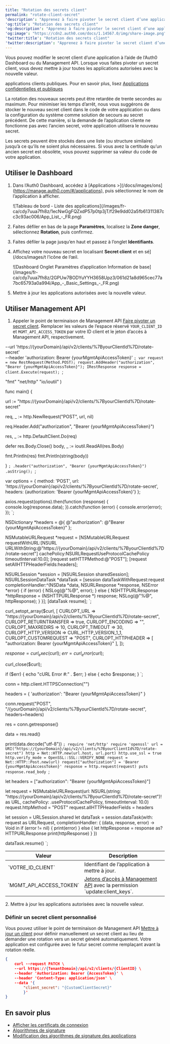 ```yaml
---
title: "Rotation des secrets client"
permalink: "rotate-client-secret"
'description': "Apprenez à faire pivoter le secret client d’une application à l’aide de l’Auth0 Dashboard ou du Management API."
'og:title': "Rotation des secrets client"
'og:description': "Apprenez à faire pivoter le secret client d’une application à l’aide de l’Auth0 Dashboard ou du Management API."
'og:image': "https://cdn2.auth0.com/docs/1.14567.0/img/share-image.png"
'twitter:title': "Rotation des secrets client"
'twitter:description': "Apprenez à faire pivoter le secret client d’une application à l’aide de l’Auth0 Dashboard ou du Management API."
---
```



Vous pouvez modifier le secret client d’une application à l’aide de l’<Tooltip href="/docs/docs/fr-ca/glossary?term=auth0-dashboard" tip="Auth0 Dashboard
Principal produit d’Auth0 pour configurer vos services." cta="Voir le glossaire">Auth0 Dashboard</Tooltip> ou du <Tooltip href="/docs/docs/fr-ca/glossary?term=management-api" tip="Management API
Un produit permettant aux clients d’effectuer des tâches administratives." cta="Voir le glossaire">Management API</Tooltip>. Lorsque vous faites pivoter un secret client, vous devez mettre à jour toutes les applications autorisées avec la nouvelle valeur.

<Callout icon="file-lines" color="#0EA5E9" iconType="regular">

applications clients publiques. Pour en savoir plus, lisez [Applications confidentielles et publiques](/docs/fr-ca/get-started/applications/confidential-and-public-applications)

</Callout>

<Warning>

La rotation des nouveaux secrets peut être retardée de trente secondes au maximum. Pour minimiser les temps d’arrêt, nous vous suggérons de stocker le nouveau secret client dans le code de votre application ou dans la configuration du système comme solution de secours au secret précédent. De cette manière, si la demande de l’application cliente ne fonctionne pas avec l’ancien secret, votre application utilisera le nouveau secret.

Les secrets peuvent être stockés dans une liste (ou structure similaire) jusqu’à ce qu’ils ne soient plus nécessaires. Si vous avez la certitude qu’un ancien secret est obsolète, vous pouvez supprimer sa valeur du code de votre application.

</Warning>

## Utiliser le Dashboard

1. Dans l’Auth0 Dashboard, accédez à [Applications >](/docs/images/ons](https://manage.auth0.com/#/applications), puis sélectionnez le nom de l’application à afficher.

   <Frame>![Tableau de bord - Liste des applications](/images/fr-ca/cdy7uua7fh8z/1ecNwGgFQZxdP57p0tp3jT/f29e9dd02a5fb61311387cc3c93ac006/App_List_-_FR.png)</Frame>

2. Faites défiler en bas de la page **Paramètres**, localisez la **Zone danger**, sélectionnez **Rotation**, puis confirmez.
3. Faites défiler la page jusqu’en haut et passez à l’onglet **Identifiants**.
4. Affichez votre nouveau secret en localisant **Secret client** et en sé](/docs/images/t l’icône de l’œil.

   <Frame>![Dashboard Onglet Paramètres d’application Information de base](/images/fr-ca/cdy7uua7fh8z/2GPUw7BODYuYYH3658Upz3/061d21a8d965cec77a7bc65793a0a994/App_-_Basic_Settings_-_FR.png)</Frame>

5. Mettre à jour les applications autorisées avec la nouvelle valeur.

## Utiliser Management API

1. Appeler le point de terminaison de Management API [Faire pivoter un secret client](https://auth0.com/docs/api/management/v2#!/Clients/post_rotate_secret). Remplacer les valeurs de l’espace réservé `YOUR_CLIENT_ID` et `MGMT_API_ACCESS_TOKEN` par votre ID client et le jeton d’accès à Management API, respectivement.

  --url 'https://{yourDomain}/api/v2/clients/%7ByourClientId%7D/rotate-secret' \
  --header 'authorization: Bearer {yourMgmtApiAccessToken}'
`;
var request = new RestRequest(Method.POST);
request.AddHeader("authorization", "Bearer {yourMgmtApiAccessToken}");
IRestResponse response = client.Execute(request);
`;

"fmt"
"net/http"
"io/ioutil"
)

func main() {

url := "https://{yourDomain}/api/v2/clients/%7ByourClientId%7D/rotate-secret"

req, _ := http.NewRequest("POST", url, nil)

req.Header.Add("authorization", "Bearer {yourMgmtApiAccessToken}")

res, _ := http.DefaultClient.Do(req)

defer res.Body.Close()
body, _ := ioutil.ReadAll(res.Body)

fmt.Println(res)
fmt.Println(string(body))

}
`;
  .header("authorization", "Bearer {yourMgmtApiAccessToken}")
  .asString();
`;

var options = {
  method: 'POST',
  url: 'https://{yourDomain}/api/v2/clients/%7ByourClientId%7D/rotate-secret',
  headers: {authorization: 'Bearer {yourMgmtApiAccessToken}'}
};

axios.request(options).then(function (response) {
  console.log(response.data);
}).catch(function (error) {
  console.error(error);
});
`;

NSDictionary *headers = @{ @"authorization": @"Bearer {yourMgmtApiAccessToken}" };

NSMutableURLRequest *request = [NSMutableURLRequest requestWithURL:[NSURL URLWithString:@"https://{yourDomain}/api/v2/clients/%7ByourClientId%7D/rotate-secret"]
                                                      cachePolicy:NSURLRequestUseProtocolCachePolicy
                                                  timeoutInterval:10.0];
[request setHTTPMethod:@"POST"];
[request setAllHTTPHeaderFields:headers];

NSURLSession *session = [NSURLSession sharedSession];
NSURLSessionDataTask *dataTask = [session dataTaskWithRequest:request
                                            completionHandler:^(NSData *data, NSURLResponse *response, NSError *error) {
                                                if (error) {
                                                    NSLog(@"%@", error);
                                                } else {
                                                    NSHTTPURLResponse *httpResponse = (NSHTTPURLResponse *) response;
                                                    NSLog(@"%@", httpResponse);
                                                }
                                            }];
[dataTask resume];
`;

curl_setopt_array($curl, [
  CURLOPT_URL => "https://{yourDomain}/api/v2/clients/%7ByourClientId%7D/rotate-secret",
  CURLOPT_RETURNTRANSFER => true,
  CURLOPT_ENCODING => "",
  CURLOPT_MAXREDIRS => 10,
  CURLOPT_TIMEOUT => 30,
  CURLOPT_HTTP_VERSION => CURL_HTTP_VERSION_1_1,
  CURLOPT_CUSTOMREQUEST => "POST",
  CURLOPT_HTTPHEADER => [
    "authorization: Bearer {yourMgmtApiAccessToken}"
  ],
]);

$response = curl_exec($curl);
$err = curl_error($curl);

curl_close($curl);

if ($err) {
  echo "cURL Error #:" . $err;
} else {
  echo $response;
}
`;

conn = http.client.HTTPSConnection("")

headers = { 'authorization': "Bearer {yourMgmtApiAccessToken}" }

conn.request("POST", "/{yourDomain}/api/v2/clients/%7ByourClientId%7D/rotate-secret", headers=headers)

res = conn.getresponse()

data = res.read()

print(data.decode("utf-8"))
`;
require 'net/http'
require 'openssl'
url = URI("https://{yourDomain}/api/v2/clients/%7ByourClientId%7D/rotate-secret")
http = Net::HTTP.new(url.host, url.port)
http.use_ssl = true
http.verify_mode = OpenSSL::SSL::VERIFY_NONE
request = Net::HTTP::Post.new(url)
request["authorization"] = 'Bearer {yourMgmtApiAccessToken}'
response = http.request(request)
puts response.read_body
`;

let headers = ["authorization": "Bearer {yourMgmtApiAccessToken}"]

let request = NSMutableURLRequest(url: NSURL(string: "https://{yourDomain}/api/v2/clients/%7ByourClientId%7D/rotate-secret")! as URL,
                                        cachePolicy: .useProtocolCachePolicy,
                                    timeoutInterval: 10.0)
request.httpMethod = "POST"
request.allHTTPHeaderFields = headers

let session = URLSession.shared
let dataTask = session.dataTask(with: request as URLRequest, completionHandler: { (data, response, error) -> Void in
  if (error != nil) {
    print(error)
  } else {
    let httpResponse = response as? HTTPURLResponse
    print(httpResponse)
  }
})

dataTask.resume()
`;

<CodeGroup>
<AuthCodeBlock children={codeExample1} language="bash" filename="cURL" />
<AuthCodeBlock children={codeExample2} language="csharp" filename="C#" />
<AuthCodeBlock children={codeExample3} language="go" filename="Go" />
<AuthCodeBlock children={codeExample4} language="java" filename="Java" />
<AuthCodeBlock children={codeExample5} language="javascript" filename="Node.JS" />
<AuthCodeBlock children={codeExample6} language="obj-c" filename="Obj-C" />
<AuthCodeBlock children={codeExample7} language="php" filename="PHP" />
<AuthCodeBlock children={codeExample8} language="python" filename="Python" />
<AuthCodeBlock children={codeExample9} language="ruby" filename="Ruby" />
<AuthCodeBlock children={codeExample10} language="swift" filename="Swift" />
</CodeGroup>

<table class="table"><thead>
<tr>
<th><strong>Valeur</strong></th>
<th><strong>Description</strong></th>
</tr>
</thead>
<tbody>
<tr>
<td>`VOTRE_ID_CLIENT`</td>
<td>Identifiant de l’application à mettre à jour.</td>
</tr>
<tr>
<td>`MGMT_API_ACCESS_TOKEN`</td>
<td><a href="/docs/docs/fr-ca/api/management/v2/tokens">Jetons d’accès à Management API</a> avec la permission `update:client_keys`.</td>
</tr>
</tbody>
</table>
2. Mettre à jour les applications autorisées avec la nouvelle valeur.

### Définir un secret client personnalisé

Vous pouvez utiliser le point de terminaison de Management API [Mettre à jour un client](https://auth0.com/docs/api/management/v2/#!/Clients/patch_clients_by_id) pour définir manuellement un secret client au lieu de demander une rotation vers un secret généré automatiquement. Votre application est configurée avec le futur secret comme remplaçant avant la rotation réelle.

```json lines
{
    curl --request PATCH \
    --url https://{TenantDomain}/api/v2/clients/{ClientID} \
    --header 'Authorization: Bearer {AccessToken}' \
    --header 'Content-Type: application/json' \
    --data '{
        "client_secret": "{CustomClientSecret}"
        }'
}
```

## En savoir plus

* [Afficher les certificats de connexion](/docs/fr-ca/get-started/tenant-settings/signing-keys/view-signing-certificates)
* [Algorithmes de signature](/docs/fr-ca/get-started/applications/signing-algorithms)
* [Modification des algorithmes de signature des applications](/docs/fr-ca/get-started/applications/change-application-signing-algorithms)